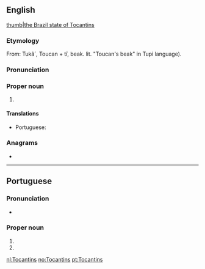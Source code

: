 ==English==
{{wikipedia}}
[[file:Brazil State Tocantins.svg|thumb|the Brazil state of Tocantins]]

===Etymology===
From: Tukã´, Toucan + tï, beak. lit. "Toucan's beak" in Tupi language).

===Pronunciation===
{{rfp||en|lang=en}}

===Proper noun===
{{en-proper noun}}

# {{place:Brazil/state|en|capital=Palmas|region=North Region}}

====Translations====
{{trans-top|state in central Brazil}}
* Portuguese: {{t+|pt|Tocantins|m}}
{{trans-mid}}
{{trans-bottom}}

===Anagrams===
* {{l|en|nonstatic}}

----

==Portuguese==

===Pronunciation===
* {{a|Brazil}} {{IPA|/ˌto.kɐ̃.ˈtʃĩs/|lang=pt}}

===Proper noun===
{{pt-proper noun|m}}

# {{place:Brazil/state|pt|capital=Palmas|region=North Region}}
# {{place:municipality of Brazil|pt|state=Minas Gerais}}

[[nl:Tocantins]]
[[no:Tocantins]]
[[pt:Tocantins]]